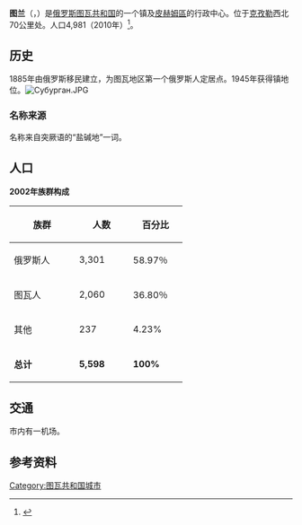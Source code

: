 {{Refimprove|time=2022-01-23T03:20:37+00:00}}
'''图兰'''（{{lang-ru|Туран}}，{{Lang-tyv|Туран}}）是[[俄罗斯|俄罗斯]][[图瓦共和国|图瓦共和国]]的一个镇及[[皮赫姆區|皮赫姆區]]的行政中心。位于[[克孜勒|克孜勒]]西北70公里处。人口4,981（2010年）<ref>{{Cite web|title=Всероссийская перепись населения 2010 года. Том 1|url=https://www.gks.ru/free_doc/new_site/perepis2010/croc/perepis_itogi1612.htm|accessdate=|author=|date=|format=|publisher=|language=俄语|archive-date=2020-06-29|archive-url=https://web.archive.org/web/20200629212937/https://www.gks.ru/free_doc/new_site/perepis2010/croc/vol1pdf-m.html|dead-url=no}}</ref>。

== 历史 ==
1885年由俄罗斯移民建立，为图瓦地区第一个俄罗斯人定居点。1945年获得镇地位。[[File:Субурган.JPG|thumb]]

=== 名称来源 ===
名称来自突厥语的“盐碱地”一词。

== 人口 ==
'''2002年族群构成'''

{| class="wikitable"
!width="100px"|族群
!width="80px"|人数
!width="80px"|百分比
|- 
|俄罗斯人||3,301||58.97％
|-
|图瓦人||2,060||36.80％
|-
|其他||237||4.23%
|-
|'''总计'''||'''5,598'''||'''100%'''
|}

== 交通 ==
市内有一机场。

== 参考资料 ==
{{reflist}}

{{图瓦共和国行政区划}}

[[Category:图瓦共和国城市|Category:图瓦共和国城市]]